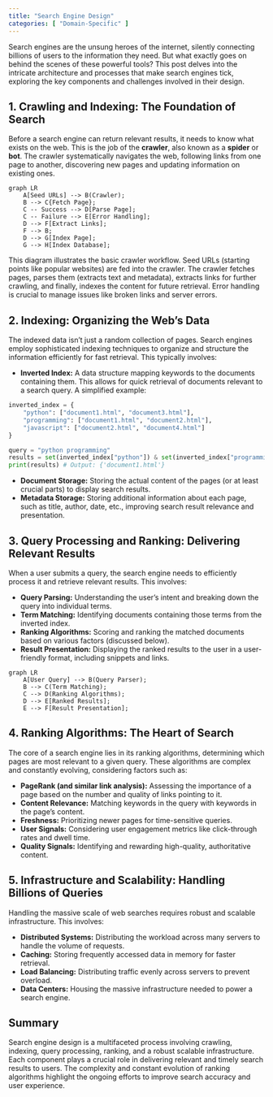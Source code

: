 ```yaml
---
title: "Search Engine Design"
categories: [ "Domain-Specific" ]
---
```



Search engines are the unsung heroes of the internet, silently connecting billions of users to the information they need. But what exactly goes on behind the scenes of these powerful tools? This post delves into the intricate architecture and processes that make search engines tick, exploring the key components and challenges involved in their design.

## 1. Crawling and Indexing: The Foundation of Search

Before a search engine can return relevant results, it needs to know what exists on the web. This is the job of the **crawler**, also known as a **spider** or **bot**.  The crawler systematically navigates the web, following links from one page to another, discovering new pages and updating information on existing ones.

```mermaid
graph LR
    A[Seed URLs] --> B(Crawler);
    B --> C{Fetch Page};
    C -- Success --> D[Parse Page];
    C -- Failure --> E[Error Handling];
    D --> F[Extract Links];
    F --> B;
    D --> G[Index Page];
    G --> H[Index Database];
```

This diagram illustrates the basic crawler workflow.  Seed URLs (starting points like popular websites) are fed into the crawler.  The crawler fetches pages, parses them (extracts text and metadata), extracts links for further crawling, and finally, indexes the content for future retrieval. Error handling is crucial to manage issues like broken links and server errors.


## 2. Indexing: Organizing the Web's Data

The indexed data isn't just a random collection of pages.  Search engines employ sophisticated indexing techniques to organize and structure the information efficiently for fast retrieval.  This typically involves:

* **Inverted Index:**  A data structure mapping keywords to the documents containing them. This allows for quick retrieval of documents relevant to a search query.  A simplified example:

```python
inverted_index = {
    "python": ["document1.html", "document3.html"],
    "programming": ["document1.html", "document2.html"],
    "javascript": ["document2.html", "document4.html"]
}

query = "python programming"
results = set(inverted_index["python"]) & set(inverted_index["programming"])
print(results) # Output: {'document1.html'}
```

* **Document Storage:**  Storing the actual content of the pages (or at least crucial parts) to display search results.
* **Metadata Storage:** Storing additional information about each page, such as title, author, date, etc., improving search result relevance and presentation.


## 3. Query Processing and Ranking: Delivering Relevant Results

When a user submits a query, the search engine needs to efficiently process it and retrieve relevant results.  This involves:

* **Query Parsing:**  Understanding the user's intent and breaking down the query into individual terms.
* **Term Matching:**  Identifying documents containing those terms from the inverted index.
* **Ranking Algorithms:**  Scoring and ranking the matched documents based on various factors (discussed below).
* **Result Presentation:**  Displaying the ranked results to the user in a user-friendly format, including snippets and links.


```mermaid
graph LR
    A[User Query] --> B(Query Parser);
    B --> C(Term Matching);
    C --> D(Ranking Algorithms);
    D --> E[Ranked Results];
    E --> F[Result Presentation];
```


## 4. Ranking Algorithms: The Heart of Search

The core of a search engine lies in its ranking algorithms, determining which pages are most relevant to a given query.  These algorithms are complex and constantly evolving, considering factors such as:

* **PageRank (and similar link analysis):**  Assessing the importance of a page based on the number and quality of links pointing to it.
* **Content Relevance:**  Matching keywords in the query with keywords in the page's content.
* **Freshness:**  Prioritizing newer pages for time-sensitive queries.
* **User Signals:**  Considering user engagement metrics like click-through rates and dwell time.
* **Quality Signals:**  Identifying and rewarding high-quality, authoritative content.


## 5. Infrastructure and Scalability: Handling Billions of Queries

Handling the massive scale of web searches requires robust and scalable infrastructure. This involves:

* **Distributed Systems:**  Distributing the workload across many servers to handle the volume of requests.
* **Caching:**  Storing frequently accessed data in memory for faster retrieval.
* **Load Balancing:**  Distributing traffic evenly across servers to prevent overload.
* **Data Centers:**  Housing the massive infrastructure needed to power a search engine.


## Summary

Search engine design is a multifaceted process involving crawling, indexing, query processing, ranking, and a robust scalable infrastructure. Each component plays a crucial role in delivering relevant and timely search results to users.  The complexity and constant evolution of ranking algorithms highlight the ongoing efforts to improve search accuracy and user experience.

